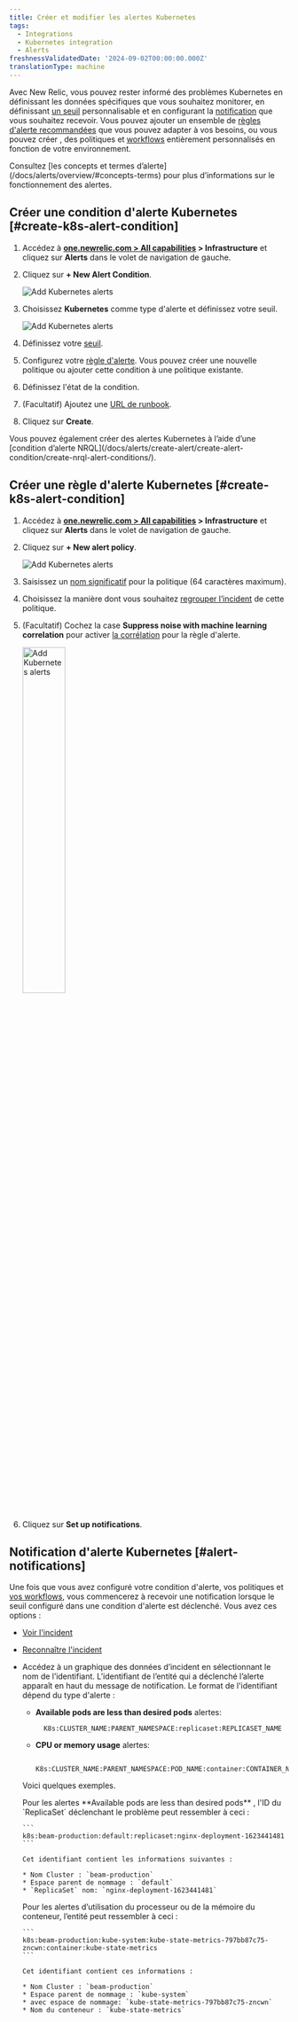 ```yaml
---
title: Créer et modifier les alertes Kubernetes
tags:
  - Integrations
  - Kubernetes integration
  - Alerts
freshnessValidatedDate: '2024-09-02T00:00:00.000Z'
translationType: machine
---
```


Avec New Relic, vous pouvez rester informé des problèmes Kubernetes en définissant les données spécifiques que vous souhaitez monitorer, en définissant [un seuil](/docs/alerts/create-alert/set-thresholds/set-thresholds-alert-condition/) personnalisable et en configurant la [notification](/docs/alerts/get-notified/intro-notifications/) que vous souhaitez recevoir. Vous pouvez ajouter un ensemble de [règles d&apos;alerte recommandées](/docs/kubernetes-pixie/kubernetes-integration/installation/recommended-alert-policies) que vous pouvez adapter à vos besoins, ou vous pouvez créer <InlinePopover type="alerts" />, des politiques et [workflows](/docs/alerts/get-notified/incident-workflows/) entièrement personnalisés en fonction de votre environnement.

<Callout variant="tip">
  Consultez [les concepts et termes d’alerte](/docs/alerts/overview/#concepts-terms) pour plus d’informations sur le fonctionnement des alertes.
</Callout>

## Créer une condition d&apos;alerte Kubernetes [#create-k8s-alert-condition]

1. Accédez à <DNT>**[one.newrelic.com &gt; All capabilities](https://one.newrelic.com/all-capabilities) &gt; Infrastructure**</DNT> et cliquez sur <DNT>**Alerts**</DNT> dans le volet de navigation de gauche.

2. Cliquez sur <DNT>**+ New Alert Condition**</DNT>.

   <img title="Kubernetes - new alert condition" alt="Add Kubernetes alerts" src="/images/kubernetes_screenshot-crop_new-alert-condition-button.webp" />

3. Choisissez <DNT>**Kubernetes**</DNT> comme type d&apos;alerte et définissez votre seuil.

   <img title="Kubernetes - new alert condition" alt="Add Kubernetes alerts" src="/images/kubernetes_screenshot-crop_create_alert_condition.webp" />

4. Définissez votre [seuil](/docs/alerts/create-alert/set-thresholds/set-thresholds-alert-condition/).

5. Configurez votre [règle d&apos;alerte](/docs/alerts/organize-alerts/create-edit-or-find-alert-policy/). Vous pouvez créer une nouvelle politique ou ajouter cette condition à une politique existante.

6. Définissez l&apos;état de la condition.

7. (Facultatif) Ajoutez une [URL de runbook](/docs/alerts/create-alert/condition-details/provide-runbook-instructions-alert-activity).

8. Cliquez sur <DNT>**Create**</DNT>.

<Callout variant="tip">
  Vous pouvez également créer des alertes Kubernetes à l’aide d’une [condition d’alerte NRQL](/docs/alerts/create-alert/create-alert-condition/create-nrql-alert-conditions/).
</Callout>

## Créer une règle d&apos;alerte Kubernetes [#create-k8s-alert-condition]

1. Accédez à <DNT>**[one.newrelic.com &gt; All capabilities](https://one.newrelic.com/all-capabilities) &gt; Infrastructure**</DNT> et cliquez sur <DNT>**Alerts**</DNT> dans le volet de navigation de gauche.

2. Cliquez sur <DNT>**+ New alert policy**</DNT>.

   <img title="Kubernetes - new alert condition" alt="Add Kubernetes alerts" src="/images/kubernetes_screenshot-crop_new-alert-policy-button.webp" />

3. Saisissez un [nom significatif](/docs/alerts/organize-alerts/create-edit-or-find-alert-policy/#best-practices-policies) pour la politique (64 caractères maximum).

4. Choisissez la manière dont vous souhaitez [regrouper l’incident](/docs/alerts/organize-alerts/specify-when-alerts-create-incidents/#preference-options) de cette politique.

5. (Facultatif) Cochez la case <DNT>**Suppress noise with machine learning correlation**</DNT> pour activer [la corrélation](/docs/alerts/organize-alerts/change-applied-intelligence-correlation-logic-decisions/) pour la règle d&apos;alerte.

   <img width="40%;" title="Kubernetes - new alert condition" alt="Add Kubernetes alerts" src="/images/kubernetes_screenshot-crop_create_alert_policy.webp" />

6. Cliquez sur <DNT>**Set up notifications**</DNT>.

## Notification d&apos;alerte Kubernetes [#alert-notifications]

Une fois que vous avez configuré votre condition d&apos;alerte, vos politiques et [vos workflows](/docs/alerts/get-notified/incident-workflows/), vous commencerez à recevoir une notification lorsque le seuil configuré dans une condition d&apos;alerte est déclenché. Vous avez ces options :

* [Voir l&apos;incident](/docs/alerts/incident-management/view-event-details-incidents/)

* [Reconnaître l&apos;incident](/docs/alerts/get-notified/acknowledge-alert-incidents/)

* Accédez à un graphique des données d’incident en sélectionnant le nom de l’identifiant. L’identifiant de l’entité qui a déclenché l’alerte apparaît en haut du message de notification. Le format de l&apos;identifiant dépend du type d&apos;alerte :

  * <DNT>**Available pods are less than desired pods**</DNT> alertes:

    ```
      K8s:CLUSTER_NAME:PARENT_NAMESPACE:replicaset:REPLICASET_NAME
    ```

  * <DNT>**CPU or memory usage**</DNT> alertes:

    ```
      K8s:CLUSTER_NAME:PARENT_NAMESPACE:POD_NAME:container:CONTAINER_NAME
    ```

  Voici quelques exemples.

  <CollapserGroup>
    <Collapser id="pod-alerts" title="Exemple de notification d'alerte de pod">
      Pour les alertes <DNT>**Available pods are less than desired pods**</DNT> , l&apos;ID du `ReplicaSet` déclenchant le problème peut ressembler à ceci :

      ```
      k8s:beam-production:default:replicaset:nginx-deployment-1623441481
      ```

      Cet identifiant contient les informations suivantes :

      * Nom Cluster : `beam-production`
      * Espace parent de nommage : `default`
      * `ReplicaSet` nom: `nginx-deployment-1623441481`
    </Collapser>

    <Collapser id="container-resource" title="Exemple de notification de ressources de conteneur">
      Pour les alertes d’utilisation du processeur ou de la mémoire du conteneur, l’entité peut ressembler à ceci :

      ```
      k8s:beam-production:kube-system:kube-state-metrics-797bb87c75-zncwn:container:kube-state-metrics
      ```

      Cet identifiant contient ces informations :

      * Nom Cluster : `beam-production`
      * Espace parent de nommage : `kube-system`
      * avec espace de nommage: `kube-state-metrics-797bb87c75-zncwn`
      * Nom du conteneur : `kube-state-metrics`
    </Collapser>
  </CollapserGroup>